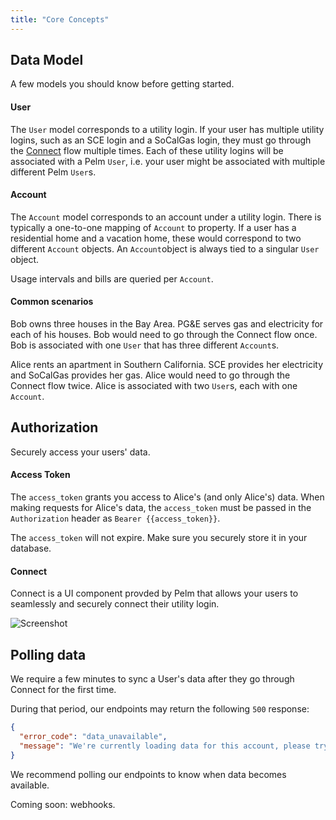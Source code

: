 ```yaml
---
title: "Core Concepts"
---
```


## Data Model
A few models you should know before getting started.

#### User

The `User` model corresponds to a utility login. If your user has multiple utility logins, such as an SCE login and a SoCalGas login, they must go through the [Connect](https://pelm.readme.io/reference/overview) flow multiple times. Each of these utility logins will be associated with a Pelm `User`, i.e. your user might be associated with multiple different Pelm `User`s.

#### Account

The `Account` model corresponds to an account under a utility login. There is typically a one-to-one mapping of `Account` to property. If a user has a residential home and a vacation home, these would correspond to two different `Account` objects. An `Account`object is always tied to a singular `User` object.

Usage intervals and bills are queried per `Account`.

#### Common scenarios

Bob owns three houses in the Bay Area. PG&E serves gas and electricity for each of his houses. Bob would need to go through the Connect flow once. Bob is associated with one `User` that has three different `Account`s.

Alice rents an apartment in Southern California. SCE provides her electricity and SoCalGas provides her gas. Alice would need to go through the Connect flow twice. Alice is associated with two `User`s, each with one `Account`.

## Authorization
Securely access your users' data.

#### Access Token
The `access_token` grants you access to Alice's (and only Alice's) data. When making requests for Alice's data, the `access_token` must be passed in the `Authorization` header as `Bearer {{access_token}}`.

The `access_token` will not expire. Make sure you securely store it in your database.

#### Connect

Connect is a UI component provded by Pelm that allows your users to seamlessly and securely connect their utility login.



![Screenshot](/docs/images/reference/screenshot.png)

## Polling data

We require a few minutes to sync a User's data after they go through Connect for the first time.

During that period, our endpoints may return the following `500` response:

```json
{
  "error_code": "data_unavailable",
  "message": "We're currently loading data for this account, please try again in 5 minutes."
}
```

We recommend polling our endpoints to know when data becomes available.

Coming soon: webhooks.



